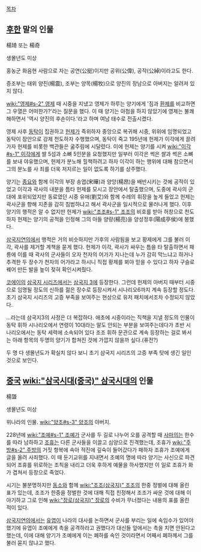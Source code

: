 [[목차]]
== [[후한]] 말의 인물 ==
楊琦 또는 楊奇

생몰년도 미상

홍농군 화음현 사람으로 자는 공연(公挺)이지만 공위(公偉), 공작(公綽)이라고도 한다.

증조부는 태위 양진(楊震), 조부는 양목(楊牧)으로 양진의 장남으로 아버지는 알려져 있지 않다.

[[wiki:"영제#s-2" 영제]] 때 시중을 지냈고 영제가 하루는 양기에게 '짐과 [[환제]]를 비교하면 그 우열은 어떠한가?'라는 질문을 했다. 이 때 양기는 아첨을 하지 않았기에 영제는 불쾌해하면서 '역시 양진의 후손이다.'라고 하며 여남 태수로 전출시켰다. 

영제 사후 [[동탁]]이 집권하고 [[헌제]]가 즉위하자 중앙으로 복귀해 시중, 위위에 임명되었고 동탁이 장안으로 강제 천도하자 수행했으며, 동탁이 죽고 195년에 헌제가 이각에게 끌려가자 헌제를 비롯한 백관들은 굶주림에 시달렸다. 이에 헌제는 양기를 시켜 [[wiki:"이각#s-1" 이각]]에게 쌀 5섬과 소뼈 5인분을 요청했지만 일부러 이각은 썩은 쌀과 썩은 소뼈를 보내 야유했으며, 헌제가 분노해 힐책하려고 하자 이각이 하는 행위에 대해 참으면서 그의 분노를 사 죄를 더욱 저지르는 일이 없도록 하기를 상주했다.

양기는 [[종요]]와 함께 이각의 부장 송엽(宋曄)과 양앙(楊昂)을 배반시키는 것에 공적이 있었고 이각과 곽사의 내분을 틈타 헌제를 모시고 장안에서 탈출했으며, 도중에 곽사의 군대에 포위되었지만 동료였던 시중 유애(劉艾)와 함께 수레의 휘장을 높게 들었고 헌제는 곽사군을 향해 지존을 감히 침범하냐고 해서 곽사군을 일시적으로 물러나게 했다. 이후 양기의 행적은 알 수 없지만 헌제가 [[wiki:"조조#s-1" 조조]]의 비호를 받아 허창으로 천도하자 헌제는 양기의 공적을 인정해 그의 아들 양량(楊亮)을 양성정후(陽成亭侯)에 봉했다.

[[삼국지연의]]에서 행적은 거의 비슷하지만 가후의 사람됨을 보고 황제에게 그를 불러 이각, 곽사를 제거할 계책을 묻게 했다. 헌제가 이각, 곽사가 싸우는 틈을 타 탈출하면서 패릉에 이를 때 곽사의 군사들이 오자 천자의 어가가 지나는데 누가 감히 막느냐고 하거나 추격한 두 장수가 천자의 어가라고 하시니 직접 황제를 뵈야 믿을 수 있다고 하자 구슬로 꿰어 만든 발을 높이 젖혀 확인시켜줬다.

[[코에이]]의 [[삼국지 시리즈]]에서는 [[삼국지 3]]에 등장한다. 그런데 헌제의 아버지 때부터 시중으로 임명될 정도의 신하를 젊은 장수로 등장시켜서 시나리오6까지 계속 등장할 정도다. 초기 삼국지 시리즈의 고증 부족을 보여주는 현상으로 유저 패치에서조차 수정되지 않았다. 

...라는데 삼국지3의 사정은 더 복잡하다. 애초에 시중이라는 직책을 지낼 정도의 인물이 동탁 휘하 시나리오에서 연령이 10대라는 말도 안되는 부분을 보여주는데다가 초반 시나리오에서는 동탁 세력에 소속되어 있다 조조 휘하 문관으로 계속 등장하는 걸로 봐서는 아래 항목의 두명의 양기가 합쳐진 것에 가깝지 않을까 싶다.(퓨전?)

두 명 다 생몰년도가 확실치 않다 보니 초기 삼국지 시리즈의 고증 부족 탓에 생긴 일인 것으로 보인다.

== [[중국]] [[wiki:"삼국시대(중국)" 삼국시대]]의 인물 ==
楊曁

생몰년도 미상

위나라의 인물. [[wiki:"양조#s-3" 양조]]의 아버지.

228년에 [[wiki:"조예#s-1" 조예]]가 군사를 두 길로 나누어 오를 공격할 때 [[사마의]]는 한수를 따라 남하하고 [[조휴]]는 다른 군사들을 이끌고 심양으로 진격했는데, 조휴가 [[wiki:"주방#s-2" 주방]]의 거짓 항복에 속아 적진에 깊숙이 들어갔다가 패하자 조휴가 조예에게 글을 올려 사죄했다. 이 때 둔기교위를 지내면서 조예의 명에 따라 양기는 사신으로 파견되어 조휴를 위로하는 조칙을 내리고 더욱 후하게 예물을 하사했지만 이 일로 조휴가 화가 겹쳐서 등창으로 죽었다.

시기는 불분명하지만 [[동소]]와 함께 [[wiki:"조조(삼국지)" 조조]]의 한중 정벌에 대해 올린 표가 있는데, 조조가 한중을 정벌한 것에 대해 직접 친정해서 조조가 싸운 것에 대해 이야기하고 그로 인해 [[wiki:"장로(삼국지)" 장로]]의 수비가 무너졌다는 내용의 표를 올린 적이 있다.

[[삼국지연의]]에서는 [[유엽]]이 나라의 대사를 논하면서 군사를 부리는 일에 속임수가 있어야 했기에 유엽이 조예에게 촉을 공격하라고 권했다가 대신들 앞에서는 촉을 치면 안된다고 했는데, 이에 대해 양기가 조예에게 이는 폐하를 속인 것이라면서 어째서 폐하께서 그를 불러 묻지 않냐고 했다.
